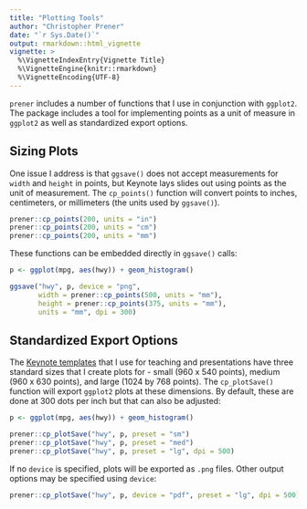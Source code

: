 ```yaml
---
title: "Plotting Tools"
author: "Christopher Prener"
date: "`r Sys.Date()`"
output: rmarkdown::html_vignette
vignette: >
  %\VignetteIndexEntry{Vignette Title}
  %\VignetteEngine{knitr::rmarkdown}
  %\VignetteEncoding{UTF-8}
---
```


`prener` includes a number of functions that I use in conjunction with `ggplot2`. The package includes a tool for implementing points as a unit of measure in `ggplot2` as well as standardized export options.

## Sizing Plots
One issue I address is that `ggsave()` does not accept measurements for `width` and `height` in points, but Keynote lays slides out using points as the unit of measurement. The `cp_points()` function will convert points to inches, centimeters, or millimeters (the units used by `ggsave()`).

```r
prener::cp_points(200, units = "in")
prener::cp_points(200, units = "cm")
prener::cp_points(200, units = "mm")
```

These functions can be embedded directly in `ggsave()` calls:

```r
p <- ggplot(mpg, aes(hwy)) + geom_histogram()

ggsave("hwy", p, device = "png", 
       width = prener::cp_points(500, units = "mm"), 
       height = prener::cp_points(375, units = "mm"), 
       units = "mm", dpi = 300)
```

## Standardized Export Options

The [Keynote templates](https://github.com/chris-prener/sequoia_templates) that I use for teaching and presentations have three standard sizes that I create plots for - small (960 x 540 points), medium (960 x 630 points), and large (1024 by 768 points). The `cp_plotSave()` function will export `ggplot2` plots at these dimensions. By default, these are done at 300 dots per inch but that can also be adjusted:

```r
p <- ggplot(mpg, aes(hwy)) + geom_histogram()

prener::cp_plotSave("hwy", p, preset = "sm")
prener::cp_plotSave("hwy", p, preset = "med")
prener::cp_plotSave("hwy", p, preset = "lg", dpi = 500)
```

If no `device` is specified, plots will be exported as `.png` files. Other output options may be specified using `device`:

```r
prener::cp_plotSave("hwy", p, device = "pdf", preset = "lg", dpi = 500)
```

